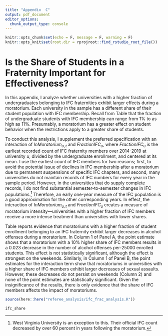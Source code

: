 ```yaml
---
title: "Appendix  C"
output: pdf_document
editor_options: 
  chunk_output_type: console
---
```


```r
knitr::opts_chunk$set(echo = F, message = F, warning = F)
knitr::opts_knit$set(root.dir = rprojroot::find_rstudio_root_file())
```
# Is the Share of Students in a Fraternity Important for Effectiveness? \label{asection:fraction}

In this appendix, I analyze whether universities with a higher fraction of undergraduates belonging to IFC fraternities exhibit larger effects during a moratorium. Each university in the sample has a different share of their student population with IFC membership. Recall from Table \ref{summary_stats} that the fraction of undergraduate students with IFC membership can range from 1% to as high as 11%. Presumably, a moratorium has a greater effect on student behavior when the restrictions apply to a greater share of students.

To conduct this analysis, I supplement the preferred specification with an interaction of $InMoratorium_{u,t}$ and $FractionIFC_u$, where $FractionIFC_u$ is the earliest recorded count of IFC fraternity members over 2014-2019 at university $u$, divided by the undergraduate enrollment, and centered at its mean. I use the earliest count of IFC members for two reasons; first, to avoid the potential issue of declines in IFC membership after a moratorium due to permanent suspensions of specific IFC chapters, and second, many universities do not maintain records of IFC numbers for every year in the sample period. However, in the universities that do supply complete records, I do not find substantial semester-to-semester changes in IFC populations.^[West Virginia University is an exception to this. Their official IFC count decreased by over 60 percent in years following the moratorium.] Therefore, an early one-year measure of the IFC population is a good approximation for the other corresponding years. In effect, the interaction of $InMoratorium_{u,t}$ and $FractionIFC_u$ creates a measure of moratorium intensity—universities with a higher fraction of IFC members receive a more intense treatment than universities with lower shares.

Table \ref{ifc_share} reports evidence that moratoriums with a higher fraction of student enrollment belonging to an IFC fraternity exhibit larger decreases in alcohol offenses during a moratorium. In Column 1 of Panel A, the point estimate shows that a moratorium with a 10% higher share of IFC members results in a 0.023 decrease in the number of alcohol offenses per-25000 enrolled students. This effect is not statistically significant, although the effect is strongest on the weekends. Similarly, in Column 1 of Panel B, the point estimates for the interaction term show that moratoriums in universities with a higher share of IFC members exhibit larger decreases of sexual assaults. However, these decreases do not persist on weekends (Column 2) and none of the point estimates are statistically significant. Given the insignificance of the results, there is only evidence that the share of IFC members affects the impact of moratoriums.

```r
source(here::here("referee_analysis/ifc_frac_analysis.R"))
```
\newpage
```r
ifc_share
```




